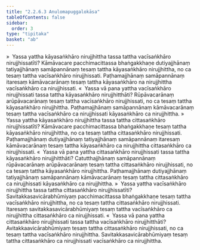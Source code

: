 ```yaml
---
title: "2.2.6.3 Anulomapuggalokāsa"
tableOfContents: false
sidebar:
  order: 3
type: "tipitaka"
basket: "ab"
---
```



<DynamicBreadcrumb />

<Division number="121">

<Paragraph number="530">
»  Yassa yattha kāyasaṅkhāro nirujjhittha tassa tattha vacīsaṅkhāro nirujjhissatīti?
</Paragraph>

<Paragraph number="531">
Kāmāvacare pacchimacittassa bhaṅgakkhaṇe dutiyajjhānaṃ tatiyajjhānaṃ samāpannānaṃ tesaṃ tattha kāyasaṅkhāro nirujjhittha, no ca tesaṃ tattha vacīsaṅkhāro nirujjhissati. Paṭhamajjhānaṃ samāpannānaṃ itaresaṃ kāmāvacarānaṃ tesaṃ tattha kāyasaṅkhāro na nirujjhittha vacīsaṅkhāro ca nirujjhissati.
</Paragraph>

<Paragraph number="532">
«  Yassa vā pana yattha vacīsaṅkhāro nirujjhissati tassa tattha kāyasaṅkhāro nirujjhitthāti?
</Paragraph>

<Paragraph number="533">
Rūpāvacarānaṃ arūpāvacarānaṃ tesaṃ tattha vacīsaṅkhāro nirujjhissati, no ca tesaṃ tattha kāyasaṅkhāro nirujjhittha. Paṭhamajjhānaṃ samāpannānaṃ kāmāvacarānaṃ tesaṃ tattha vacīsaṅkhāro ca nirujjhissati kāyasaṅkhāro ca nirujjhittha.
</Paragraph>

<Paragraph number="534">
»  Yassa yattha kāyasaṅkhāro nirujjhittha tassa tattha cittasaṅkhāro nirujjhissatīti?
</Paragraph>

<Paragraph number="535">
Kāmāvacare pacchimacittassa bhaṅgakkhaṇe tesaṃ tattha kāyasaṅkhāro nirujjhittha, no ca tesaṃ tattha cittasaṅkhāro nirujjhissati. Paṭhamajjhānaṃ dutiyajjhānaṃ tatiyajjhānaṃ samāpannānaṃ itaresaṃ kāmāvacarānaṃ tesaṃ tattha kāyasaṅkhāro ca nirujjhittha cittasaṅkhāro ca nirujjhissati.
</Paragraph>

<Paragraph number="536">
«  Yassa vā pana yattha cittasaṅkhāro nirujjhissati tassa tattha kāyasaṅkhāro nirujjhitthāti?
</Paragraph>

<Paragraph number="537">
Catutthajjhānaṃ samāpannānaṃ rūpāvacarānaṃ arūpāvacarānaṃ tesaṃ tattha cittasaṅkhāro nirujjhissati, no ca tesaṃ tattha kāyasaṅkhāro nirujjhittha. Paṭhamajjhānaṃ dutiyajjhānaṃ tatiyajjhānaṃ samāpannānaṃ kāmāvacarānaṃ tesaṃ tattha cittasaṅkhāro ca nirujjhissati kāyasaṅkhāro ca nirujjhittha.
</Paragraph>

</Division>
<Division number="122">

<Paragraph number="538">
»  Yassa yattha vacīsaṅkhāro nirujjhittha tassa tattha cittasaṅkhāro nirujjhissatīti?
</Paragraph>

<Paragraph number="539">
Savitakkasavicārabhūmiyaṃ pacchimacittassa bhaṅgakkhaṇe tesaṃ tattha vacīsaṅkhāro nirujjhittha, no ca tesaṃ tattha cittasaṅkhāro nirujjhissati. Itaresaṃ savitakkasavicārabhūmiyaṃ tesaṃ tattha vacīsaṅkhāro ca nirujjhittha cittasaṅkhāro ca nirujjhissati.
</Paragraph>

<Paragraph number="540">
«  Yassa vā pana yattha cittasaṅkhāro nirujjhissati tassa tattha vacīsaṅkhāro nirujjhitthāti?
</Paragraph>

<Paragraph number="541">
Avitakkaavicārabhūmiyaṃ tesaṃ tattha cittasaṅkhāro nirujjhissati, no ca tesaṃ tattha vacīsaṅkhāro nirujjhittha. Savitakkasavicārabhūmiyaṃ tesaṃ tattha cittasaṅkhāro ca nirujjhissati vacīsaṅkhāro ca nirujjhittha.
</Paragraph>
</Division>
